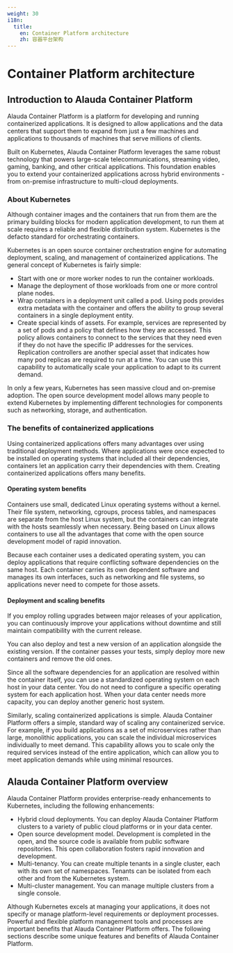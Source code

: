 ```yaml
---
weight: 30
i18n:
  title: 
    en: Container Platform architecture
    zh: 容器平台架构
---
```


# Container Platform architecture

## Introduction to Alauda Container Platform

Alauda Container Platform is a platform for developing and running containerized applications. It is designed to allow applications and the data centers that support them to expand from just a few machines and applications to thousands of machines that serve millions of clients. 

Built on Kubernetes, Alauda Container Platform leverages the same robust technology that powers large-scale telecommunications, streaming video, gaming, banking, and other critical applications. This foundation enables you to extend your containerized applications across hybrid environments - from on-premise infrastructure to multi-cloud deployments.

### About Kubernetes

Although container images and the containers that run from them are the primary building blocks for modern application development, to run them at scale requires a reliable and flexible distribution system. Kubernetes is the defacto standard for orchestrating containers. 

Kubernetes is an open source container orchestration engine for automating deployment, scaling, and management of containerized applications. The general concept of Kubernetes is fairly simple: 
- Start with one or more worker nodes to run the container workloads. 
- Manage the deployment of those workloads from one or more control plane nodes. 
- Wrap containers in a deployment unit called a pod. Using pods provides extra metadata with the container and offers the ability to group several containers in a single deployment entity. 
- Create special kinds of assets. For example, services are represented by a set of pods and a policy that defines how they are accessed. This policy allows containers to connect to the services that they need even if they do not have the specific IP addresses for the services. Replication controllers are another special asset that indicates how many pod replicas are required to run at a time. You can use this capability to automatically scale your application to adapt to its current demand.

In only a few years, Kubernetes has seen massive cloud and on-premise adoption. The open source development model allows many people to extend Kubernetes by implementing different technologies for components such as networking, storage, and authentication. 

### The benefits of containerized applications

Using containerized applications offers many advantages over using traditional deployment methods. Where applications were once expected to be installed on operating systems that included all their dependencies, containers let an application carry their dependencies with them. Creating containerized applications offers many benefits. 

#### Operating system benefits

Containers use small, dedicated Linux operating systems without a kernel. Their file system, networking, cgroups, process tables, and namespaces are separate from the host Linux system, but the containers can integrate with the hosts seamlessly when necessary. Being based on Linux allows containers to use all the advantages that come with the open source development model of rapid innovation. 

Because each container uses a dedicated operating system, you can deploy applications that require conflicting software dependencies on the same host. Each container carries its own dependent software and manages its own interfaces, such as networking and file systems, so applications never need to compete for those assets. 

#### Deployment and scaling benefits

If you employ rolling upgrades between major releases of your application, you can continuously improve your applications without downtime and still maintain compatibility with the current release. 

You can also deploy and test a new version of an application alongside the existing version. If the container passes your tests, simply deploy more new containers and remove the old ones.  

Since all the software dependencies for an application are resolved within the container itself, you can use a standardized operating system on each host in your data center. You do not need to configure a specific operating system for each application host. When your data center needs more capacity, you can deploy another generic host system. 

Similarly, scaling containerized applications is simple. Alauda Container Platform offers a simple, standard way of scaling any containerized service. For example, if you build applications as a set of microservices rather than large, monolithic applications, you can scale the individual microservices individually to meet demand. This capability allows you to scale only the required services instead of the entire application, which can allow you to meet application demands while using minimal resources. 

## Alauda Container Platform overview

Alauda Container Platform provides enterprise-ready enhancements to Kubernetes, including the following enhancements: 

- Hybrid cloud deployments. You can deploy Alauda Container Platform clusters to a variety of public cloud platforms or in your data center. 
- Open source development model. Development is completed in the open, and the source code is available from public software repositories. This open collaboration fosters rapid innovation and development. 
- Multi-tenancy. You can create multiple tenants in a single cluster, each with its own set of namespaces. Tenants can be isolated from each other and from the Kubernetes system.
- Multi-cluster management. You can manage multiple clusters from a single console.

Although Kubernetes excels at managing your applications, it does not specify or manage platform-level requirements or deployment processes. Powerful and flexible platform management tools and processes are important benefits that Alauda Container Platform offers. The following sections describe some unique features and benefits of Alauda Container Platform. 

